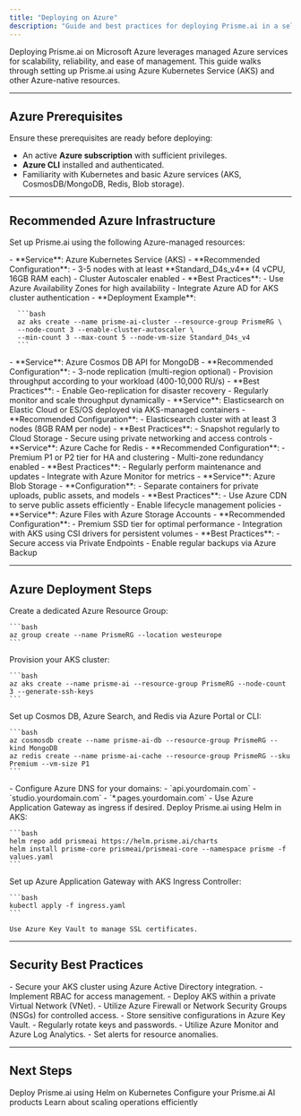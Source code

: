 ```yaml
---
title: "Deploying on Azure"
description: "Guide and best practices for deploying Prisme.ai in a self-hosted environment using Azure."
---
```


Deploying Prisme.ai on Microsoft Azure leverages managed Azure services for scalability, reliability, and ease of management. This guide walks through setting up Prisme.ai using Azure Kubernetes Service (AKS) and other Azure-native resources.

---

## Azure Prerequisites

Ensure these prerequisites are ready before deploying:

- An active **Azure subscription** with sufficient privileges.
- **Azure CLI** installed and authenticated.
- Familiarity with Kubernetes and basic Azure services (AKS, CosmosDB/MongoDB, Redis, Blob storage).

---

## Recommended Azure Infrastructure

Set up Prisme.ai using the following Azure-managed resources:

<AccordionGroup>
  <Accordion title="Kubernetes (AKS)">
    - **Service**: Azure Kubernetes Service (AKS)
    - **Recommended Configuration**:
      - 3-5 nodes with at least **Standard_D4s_v4** (4 vCPU, 16GB RAM each)
      - Cluster Autoscaler enabled
    - **Best Practices**:
      - Use Azure Availability Zones for high availability
      - Integrate Azure AD for AKS cluster authentication
    - **Deployment Example**:

      ```bash
      az aks create --name prisme-ai-cluster --resource-group PrismeRG \
      --node-count 3 --enable-cluster-autoscaler \
      --min-count 3 --max-count 5 --node-vm-size Standard_D4s_v4
      ```
  </Accordion>
  <Accordion title="MongoDB (Azure CosmosDB)">
    - **Service**: Azure Cosmos DB API for MongoDB
    - **Recommended Configuration**:
      - 3-node replication (multi-region optional)
      - Provision throughput according to your workload (400-10,000 RU/s)
    - **Best Practices**:
      - Enable Geo-replication for disaster recovery
      - Regularly monitor and scale throughput dynamically
  </Accordion>
  <Accordion title="Search Engine (ElasticSearch / OpenSearch)">
    - **Service**: Elasticsearch on Elastic Cloud or ES/OS deployed via AKS-managed containers
    - **Recommended Configuration**:
      - Elasticsearch cluster with at least 3 nodes (8GB RAM per node)
    - **Best Practices**:
      - Snapshot regularly to Cloud Storage
      - Secure using private networking and access controls
  </Accordion>
  <Accordion title="Redis Cache (Azure Cache for Redis)">
    - **Service**: Azure Cache for Redis
    - **Recommended Configuration**:
      - Premium P1 or P2 tier for HA and clustering
      - Multi-zone redundancy enabled
    - **Best Practices**:
      - Regularly perform maintenance and updates
      - Integrate with Azure Monitor for metrics
  </Accordion>
  <Accordion title="Object Storage (Azure Blob Storage)">
    - **Service**: Azure Blob Storage
    - **Configuration**:
      - Separate containers for private uploads, public assets, and models
    - **Best Practices**:
      - Use Azure CDN to serve public assets efficiently
      - Enable lifecycle management policies
  </Accordion>
  <Accordion title="File Storage (Azure Files)">
    - **Service**: Azure Files with Azure Storage Accounts
    - **Recommended Configuration**:
      - Premium SSD tier for optimal performance
      - Integration with AKS using CSI drivers for persistent volumes
    - **Best Practices**:
      - Secure access via Private Endpoints
      - Enable regular backups via Azure Backup
  </Accordion>
</AccordionGroup>

---

## Azure Deployment Steps

<Steps>
  <Step title="Create Resource Group">
    Create a dedicated Azure Resource Group:

    ```bash
    az group create --name PrismeRG --location westeurope
    ```
  </Step>
  <Step title="Deploy AKS Cluster">
    Provision your AKS cluster:

    ```bash
    az aks create --name prisme-ai --resource-group PrismeRG --node-count 3 --generate-ssh-keys
    ```
  </Step>
  <Step title="Provision Managed Databases">
    Set up Cosmos DB, Azure Search, and Redis via Azure Portal or CLI:

    ```bash
    az cosmosdb create --name prisme-ai-db --resource-group PrismeRG --kind MongoDB
    az redis create --name prisme-ai-cache --resource-group PrismeRG --sku Premium --vm-size P1
    ```
  </Step>
  <Step title="Configure DNS & Networking">
    - Configure Azure DNS for your domains:
      - `api.yourdomain.com`
      - `studio.yourdomain.com`
      - `*.pages.yourdomain.com`
    - Use Azure Application Gateway as ingress if desired.
  </Step>
  <Step title="Deploy Prisme.ai via Helm">
    Deploy Prisme.ai using Helm in AKS:

    ```bash
    helm repo add prismeai https://helm.prisme.ai/charts
    helm install prisme-core prismeai/prismeai-core --namespace prisme -f values.yaml
    ```
  </Step>
  <Step title="Set up Ingress and SSL">
    Set up Azure Application Gateway with AKS Ingress Controller:

    ```bash
    kubectl apply -f ingress.yaml
    ```

    Use Azure Key Vault to manage SSL certificates.
  </Step>
</Steps>

---

## Security Best Practices

<CardGroup cols="2">
  <Card title="Azure AD Integration" icon="shield-halved">
    - Secure your AKS cluster using Azure Active Directory integration.
    - Implement RBAC for access management.
  </Card>
  <Card title="Private Networking" icon="network-wired">
    - Deploy AKS within a private Virtual Network (VNet).
    - Utilize Azure Firewall or Network Security Groups (NSGs) for controlled access.
  </Card>
  <Card title="Secrets Management" icon="key">
    - Store sensitive configurations in Azure Key Vault.
    - Regularly rotate keys and passwords.
  </Card>
  <Card title="Monitoring & Alerts" icon="eye">
    - Utilize Azure Monitor and Azure Log Analytics.
    - Set alerts for resource anomalies.
  </Card>
</CardGroup>

---

## Next Steps

<CardGroup cols="2">
  <Card title="Helm Deployment" icon="ship" href="/self-hosting/kubernetes/helm">
    Deploy Prisme.ai using Helm on Kubernetes
  </Card>
  <Card title="Products Configuration" icon="store" href="/self-hosting/configuration/ai-store">
    Configure your Prisme.ai AI products
  </Card>
  <Card title="Operations Management" icon="scale-unbalanced" href="/self-hosting/operations/scaling">
    Learn about scaling operations efficiently
  </Card>
</CardGroup>